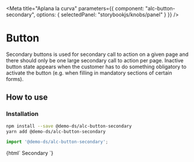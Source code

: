 
<Meta
  title="Aplana la curva"
  parameters={{
    component: "alc-button-secondary",
    options: { selectedPanel: "storybookjs/knobs/panel" }
  }}
/>

# Button

Secondary buttons is used for secondary call to action on a given page and there should only be one large secondary call to action per page. Inactive button state appears when the customer has to do something obligatory to activate the button (e.g. when filling in mandatory sections of certain forms).

## How to use

### Installation

```bash
npm install --save @demo-ds/alc-button-secondary
yarn add @demo-ds/alc-button-secondary
```

```js
import '@demo-ds/alc-button-secondary';
```

<Preview withToolbar>
  <Story name="Button Secondary">
    {html`
      <alc-button-secondary>Secondary</alc-button-secondary>
    `}
  </Story>
</Preview>

